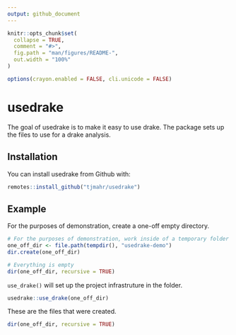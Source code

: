 ```yaml
---
output: github_document
---
```


<!-- README.md is generated from README.Rmd. Please edit that file -->

```r
knitr::opts_chunk$set(
  collapse = TRUE,
  comment = "#>",
  fig.path = "man/figures/README-",
  out.width = "100%"
)

options(crayon.enabled = FALSE, cli.unicode = FALSE)
```
# usedrake

<!-- badges: start -->
<!-- badges: end -->

The goal of usedrake is to make it easy to use drake. The package sets up the 
files to use for a drake analysis.

## Installation

You can install usedrake from Github with:

``` r
remotes::install_github("tjmahr/usedrake")
```

## Example

For the purposes of demonstration, create a one-off empty directory.

```r
# For the purposes of demonstration, work inside of a temporary folder
one_off_dir <- file.path(tempdir(), "usedrake-demo")
dir.create(one_off_dir)

# Everything is empty
dir(one_off_dir, recursive = TRUE)
```

`use_drake()` will set up the project infrastruture in the folder.

```r
usedrake::use_drake(one_off_dir)
```

These are the files that were created.

```r
dir(one_off_dir, recursive = TRUE)
```

